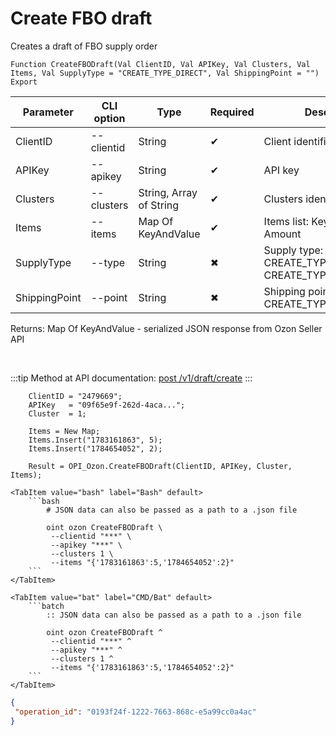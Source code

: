 ﻿---
sidebar_position: 4
---


# Create FBO draft
 Creates a draft of FBO supply order



`Function CreateFBODraft(Val ClientID, Val APIKey, Val Clusters, Val Items, Val SupplyType = "CREATE_TYPE_DIRECT", Val ShippingPoint = "") Export`

  | Parameter | CLI option | Type | Required | Description |
  |-|-|-|-|-|
  | ClientID | --clientid | String | &#x2714; | Client identifier |
  | APIKey | --apikey | String | &#x2714; | API key |
  | Clusters | --clusters | String, Array of String | &#x2714; | Clusters identifiers |
  | Items | --items | Map Of KeyAndValue | &#x2714; | Items list: Key > SKU, Value > Amount |
  | SupplyType | --type | String | &#x2716; | Supply type: CREATE_TYPE_CROSSDOCK, CREATE_TYPE_DIRECT |
  | ShippingPoint | --point | String | &#x2716; | Shipping point identifier for CREATE_TYPE_CROSSDOCK |

  
  Returns:  Map Of KeyAndValue - serialized JSON response from Ozon Seller API

<br/>

:::tip
Method at API documentation: [post /v1/draft/create](https://docs.ozon.ru/api/seller/#operation/SupplyDraftAPI_DraftCreate)
:::
<br/>



```bsl title="1C:Enterprise/OneScript code example"
    ClientID = "2479669";
    APIKey   = "09f65e9f-262d-4aca...";
    Cluster  = 1;

    Items = New Map;
    Items.Insert("1783161863", 5);
    Items.Insert("1784654052", 2);

    Result = OPI_Ozon.CreateFBODraft(ClientID, APIKey, Cluster, Items);
```
 

 <Tabs>
  
    <TabItem value="bash" label="Bash" default>
        ```bash
            # JSON data can also be passed as a path to a .json file
            
            oint ozon CreateFBODraft \
             --clientid "***" \
             --apikey "***" \
             --clusters 1 \
             --items "{'1783161863':5,'1784654052':2}"
        ```
    </TabItem>
  
    <TabItem value="bat" label="CMD/Bat" default>
        ```batch
            :: JSON data can also be passed as a path to a .json file
            
            oint ozon CreateFBODraft ^
             --clientid "***" ^
             --apikey "***" ^
             --clusters 1 ^
             --items "{'1783161863':5,'1784654052':2}"
        ```
    </TabItem>
</Tabs>


```json title="Result"
{
 "operation_id": "0193f24f-1222-7663-868c-e5a99cc0a4ac"
}
```
